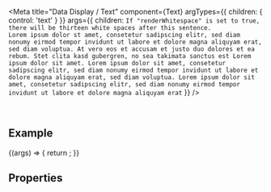 
<Meta
  title="Data Display / Text"
  component={Text}
  argTypes={{
    children: { control: 'text' }
  }}
  args={{
    children: `If "renderWhitespace" is set to true, there will be thirteen white spaces after this sentence.             Lorem ipsum dolor st amet, consetetur sadipscing elitr, sed diam nonumy eirmod tempor invidunt ut labore et dolore magna aliquyam erat, sed diam voluptua. At vero eos et accusam et justo duo dolores et ea rebum. Stet clita kasd gubergren, no sea takimata sanctus est Lorem ipsum dolor sit amet. Lorem ipsum dolor sit amet, consetetur sadipscing elitr, sed diam nonumy eirmod tempor invidunt ut labore et dolore magna aliquyam erat, sed diam voluptua. Lorem ipsum dolor sit amet, consetetur sadipscing elitr, sed diam nonumy eirmod tempor invidunt ut labore et dolore magna aliquyam erat`
  }}
/>

<DocsHeader />

<br />

## Example

<Canvas>
  <Story name="Default">
    {(args) => {
      return <Text {...args} />;
    }}
  </Story>
</Canvas>

## Properties

<ArgsTableWithNote story="Default" />

<Footer />
